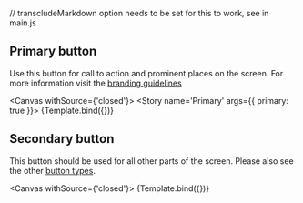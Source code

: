 // transcludeMarkdown option needs to be set for this to work, see in main.js

<Meta title="Example/DocsButton" component={DocsButton}/>

<Licence/>

## Primary button

Use this button for call to action and prominent places on the screen.
For more information visit the [branding guidelines](https://www.google.com)


<Canvas withSource={'closed'}>
    <Story name='Primary' args={{
        primary: true
    }}>
        {Template.bind({})}
    </Story>
</Canvas>

## Secondary button

This button should be used for all other parts of the screen. Please also see the other [button types](?path=/story/example-new-button--primary).

<Canvas withSource={'closed'}>
    <Story name='Secondary'>
        {Template.bind({})}
    </Story>
</Canvas>

<ContactInfo/>